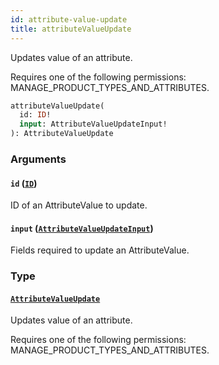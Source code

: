 ```yaml
---
id: attribute-value-update
title: attributeValueUpdate
---
```


Updates value of an attribute.

Requires one of the following permissions: MANAGE_PRODUCT_TYPES_AND_ATTRIBUTES.

```graphql
attributeValueUpdate(
  id: ID!
  input: AttributeValueUpdateInput!
): AttributeValueUpdate
```

### Arguments

#### `id` ([`ID`](../../../developer/api-reference/scalars/id))

ID of an AttributeValue to update.

#### `input` ([`AttributeValueUpdateInput`](../../../developer/api-reference/inputs/attribute-value-update-input))

Fields required to update an AttributeValue.

### Type

#### [`AttributeValueUpdate`](../../../developer/api-reference/objects/attribute-value-update)

Updates value of an attribute.

Requires one of the following permissions: MANAGE_PRODUCT_TYPES_AND_ATTRIBUTES.
